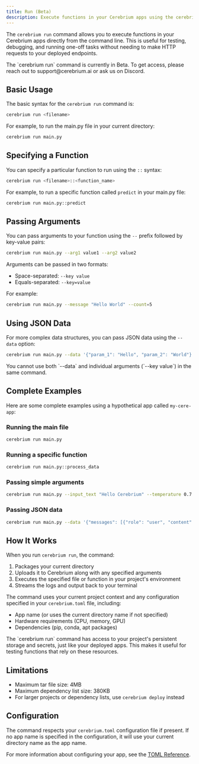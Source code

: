 ```yaml
---
title: Run (Beta)
description: Execute functions in your Cerebrium apps using the cerebrium run command
---
```


The `cerebrium run` command allows you to execute functions in your Cerebrium apps directly from the command line. This is useful for testing, debugging, and running one-off tasks without needing to make HTTP requests to your deployed endpoints.

<Note>
  The `cerebrium run` command is currently in Beta. To get access, please reach
  out to support@cerebrium.ai or ask us on Discord.
</Note>

## Basic Usage

The basic syntax for the `cerebrium run` command is:

```bash
cerebrium run <filename>
```

For example, to run the main.py file in your current directory:

```bash
cerebrium run main.py
```

## Specifying a Function

You can specify a particular function to run using the `::` syntax:

```bash
cerebrium run <filename>::<function_name>
```

For example, to run a specific function called `predict` in your main.py file:

```bash
cerebrium run main.py::predict
```

## Passing Arguments

You can pass arguments to your function using the `--` prefix followed by key-value pairs:

```bash
cerebrium run main.py --arg1 value1 --arg2 value2
```

Arguments can be passed in two formats:

- Space-separated: `--key value`
- Equals-separated: `--key=value`

For example:

```bash
cerebrium run main.py --message "Hello World" --count=5
```

## Using JSON Data

For more complex data structures, you can pass JSON data using the `--data` option:

```bash
cerebrium run main.py --data '{"param_1": "Hello", "param_2": "World"}'
```

<Note>
  You cannot use both `--data` and individual arguments (`--key value`) in the
  same command.
</Note>

## Complete Examples

Here are some complete examples using a hypothetical app called `my-cere-app`:

### Running the main file

```bash
cerebrium run main.py
```

### Running a specific function

```bash
cerebrium run main.py::process_data
```

### Passing simple arguments

```bash
cerebrium run main.py --input_text "Hello Cerebrium" --temperature 0.7
```

### Passing JSON data

```bash
cerebrium run main.py --data '{"messages": [{"role": "user", "content": "Hello"}], "max_tokens": 100}'
```

## How It Works

When you run `cerebrium run`, the command:

1. Packages your current directory
2. Uploads it to Cerebrium along with any specified arguments
3. Executes the specified file or function in your project's environment
4. Streams the logs and output back to your terminal

The command uses your current project context and any configuration specified in your `cerebrium.toml` file, including:

- App name (or uses the current directory name if not specified)
- Hardware requirements (CPU, memory, GPU)
- Dependencies (pip, conda, apt packages)

<Note>
  The `cerebrium run` command has access to your project's persistent storage
  and secrets, just like your deployed apps. This makes it useful for testing
  functions that rely on these resources.
</Note>

## Limitations

- Maximum tar file size: 4MB
- Maximum dependency list size: 380KB
- For larger projects or dependency lists, use `cerebrium deploy` instead

## Configuration

The command respects your `cerebrium.toml` configuration file if present. If no app name is specified in the configuration, it will use your current directory name as the app name.

For more information about configuring your app, see the [TOML Reference](/toml-reference/toml-reference).
